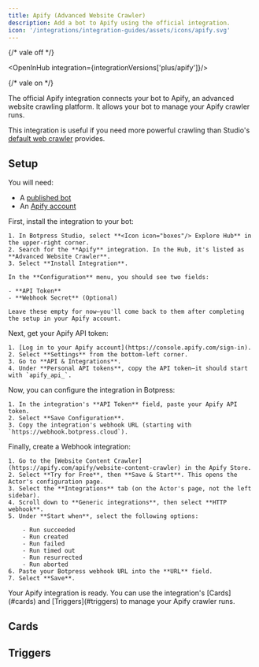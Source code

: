 ```yaml
---
title: Apify (Advanced Website Crawler)
description: Add a bot to Apify using the official integration.
icon: '/integrations/integration-guides/assets/icons/apify.svg'
---
```


{/* vale off */}


<OpenInHub integration={integrationVersions['plus/apify']}/>

{/* vale on */}

The official Apify integration connects your bot to Apify, an advanced website crawling platform. It allows your bot to manage your Apify crawler runs.

This integration is useful if you need more powerful crawling than Studio's [default web crawler](/learn/reference/knowledge-base/add-sources#websites) provides.

## Setup

<Info>
  You will need:

  - A [published bot](/learn/get-started/quick-start)
  - An [Apify account](https://console.apify.com/sign-up)
</Info>

<Steps>
  <Step title="Install the integration in Botpress">
    First, install the integration to your bot:

    1. In Botpress Studio, select **<Icon icon="boxes"/> Explore Hub** in the upper-right corner.
    2. Search for the **Apify** integration. In the Hub, it's listed as **Advanced Website Crawler**.
    3. Select **Install Integration**.

    In the **Configuration** menu, you should see two fields:

    - **API Token**
    - **Webhook Secret** (Optional)

    Leave these empty for now—you'll come back to them after completing the setup in your Apify account.
  </Step>
  <Step title="Get your Apify API token">
    Next, get your Apify API token:

    1. [Log in to your Apify account](https://console.apify.com/sign-in).
    2. Select **Settings** from the bottom-left corner.
    3. Go to **API & Integrations**.
    4. Under **Personal API tokens**, copy the API token—it should start with `apify_api_`.

  </Step>
  <Step title="Configure the integration in Botpress">
    Now, you can configure the integration in Botpress:

    1. In the integration's **API Token** field, paste your Apify API token.
    2. Select **Save Configuration**.
    3. Copy the integration's webhook URL (starting with `https://webhook.botpress.cloud`).

  </Step>
  <Step title="Configure your Apify webhook">
    Finally, create a Webhook integration:

    1. Go to the [Website Content Crawler](https://apify.com/apify/website-content-crawler) in the Apify Store.
    2. Select **Try for Free**, then **Save & Start**. This opens the Actor's configuration page.
    3. Select the **Integrations** tab (on the Actor's page, not the left sidebar).
    4. Scroll down to **Generic integrations**, then select **HTTP webhook**.
    5. Under **Start when**, select the following options:

        - Run succeeded
        - Run created
        - Run failed
        - Run timed out
        - Run resurrected
        - Run aborted
    6. Paste your Botpress webhook URL into the **URL** field.
    7. Select **Save**.

  </Step>
</Steps>

<Check>
  Your Apify integration is ready. You can use the integration's [Cards](#cards) and [Triggers](#triggers) to manage your Apify crawler runs.
</Check>

## Cards

<Cards />

## Triggers

<Triggers />
